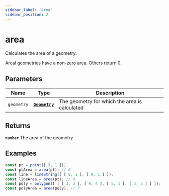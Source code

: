 ```yaml
---
sidebar_label: 'area'
sidebar_position: 2
---
```


# area

Calculates the area of a geometry.

Areal geometries have a non-zero area.
Others return 0.

## Parameters

| Name | Type | Description |
| --- | :-: | --- |
| `geometry` | [**`Geometry`**](../types/Geometry/index.mdx) | The geometry for which the area is calculated |

## Returns

**`number`** The area of the geometry

## Examples

```js live
const pt = point([ 3, 1 ]);
const ptArea = area(pt); // 0
const line = lineString([ [ 8, 1 ], [ 9, 1 ] ]);
const lineArea = area(pt); // 0
const poly = polygon([ [ [ 3, 3 ], [ 9, 4 ], [ 5, 1 ], [ 3, 3 ] ] ]);
const polyArea = area(poly); // 7
```
